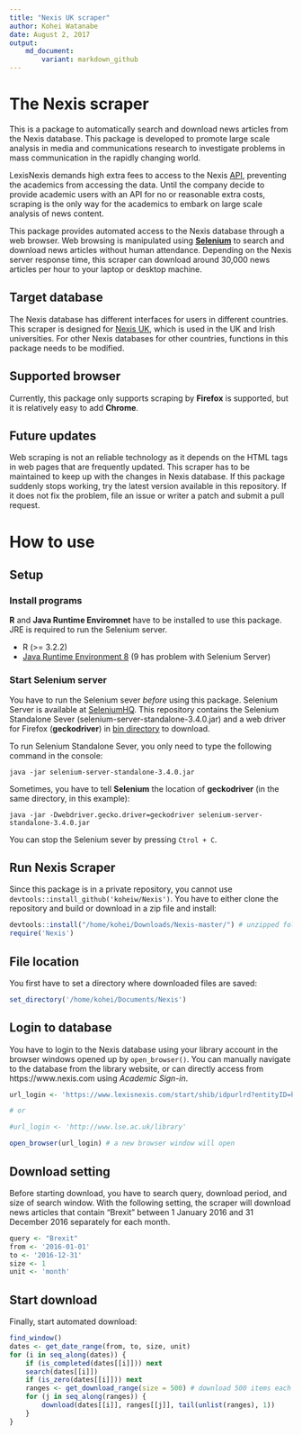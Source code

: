 ```yaml
---
title: "Nexis UK scraper"
author: Kohei Watanabe
date: August 2, 2017
output: 
    md_document:
        variant: markdown_github
---
```


# The Nexis scraper

This is a package to automatically search and download news articles from the Nexis database. This package is developed to promote large scale analysis in media and communications research to investigate problems in mass communication in the  rapidly changing world. 

LexisNexis demands high extra fees to access to the Nexis [API](https://www.lexisnexis.com/webserviceskit/), preventing the academics from accessing the data. Until the company decide to provide academic users with an API for no or reasonable extra costs, scraping is the only way for the academics to embark on large scale analysis of news content.

This package provides automated access to the Nexis database through a web browser. Web browsing is manipulated using [**Selenium**](http://www.seleniumhq.org/) to search and download news articles without human attendance. Depending on the Nexis server response time, this scraper can download around 30,000 news articles per hour to your laptop or desktop machine.

## Target database
The Nexis database has different interfaces for users in different countries. This scraper is designed for [Nexis UK](https://github.com/koheiw/Nexis/blob/master/img/screenshot.png), which is used in the UK and Irish universities. For other Nexis databases for other countries, functions in this package needs to be modified.

## Supported browser
Currently, this package only supports scraping by **Firefox** is supported, but it is relatively easy to add **Chrome**.

## Future updates 
Web scraping is not an reliable technology as it depends on the HTML tags in web pages that are frequently updated. This scraper has to be maintained to keep up with the changes in Nexis database. If this package suddenly stops working, try the latest version available in this repository. If it does not fix the problem, file an issue or writer a patch and submit a pull request.

# How to use

## Setup

### Install programs
**R** and **Java Runtime Enviromnet** have to be installed to use this package. JRE is required to run the Selenium server.

- R (>= 3.2.2)
- [Java Runtime Environment 8](http://www.oracle.com/technetwork/java/javase/downloads/jre8-downloads-2133155.html) (9 has problem with Selenium Server)

### Start Selenium server
You have to run the Selenium sever *before* using this package. Selenium Server is available at [SeleniumHQ](http://www.seleniumhq.org/download/). This repository contains the Selenium Standalone Sever (selenium-server-standalone-3.4.0.jar) and a web driver for Firefox (**geckodriver**) in [bin directory](https://github.com/koheiw/Nexis/tree/master/bin) to download.

To run Selenium Standalone Sever, you only need to type the following command in the console:
```
java -jar selenium-server-standalone-3.4.0.jar
```
Sometimes, you have to tell **Selenium** the location of **geckodriver** (in the same directory, in this example):
```
java -jar -Dwebdriver.gecko.driver=geckodriver selenium-server-standalone-3.4.0.jar
```
You can stop the Selenium sever by pressing `Ctrol + C`.

## Run Nexis Scraper
Since this package is in a private repository, you cannot use `devtools::install_github('koheiw/Nexis')`. You have to either clone the repository and build or download in a zip file and install:

```r
devtools::install("/home/kohei/Downloads/Nexis-master/") # unzipped folder
require('Nexis')
```
## File location
You first have to set a directory where downloaded files are saved:

```r
set_directory('/home/kohei/Documents/Nexis')
```

## Login to database
You have to login to the Nexis database using your library account in the browser windows opened up by `open_browser()`. You can manually navigate to the database from the library website, or can directly access from https://www.nexis.com using *Academic Sign-in*.

```r
url_login <- 'https://www.lexisnexis.com/start/shib/idpurlrd?entityID=https%3A%2F%2Flse.ac.uk%2Fidp&requestUrl=https://www.lexisnexis.com/start/shib/oaAuth?RelayState=fedId=3;appToken=AAA556656083ACCF9BB3B0BEC6FDBB3A'

# or 

#url_login <- 'http://www.lse.ac.uk/library'

open_browser(url_login) # a new browser window will open
```

## Download setting
Before starting download, you have to search query, download period, and size of search window. With the following setting, the scraper will download news articles that contain "Brexit" between 1 January 2016 and 31 December 2016 separately for each month. 

```r

query <- "Brexit"
from <- '2016-01-01'
to <- '2016-12-31'
size <- 1
unit <- 'month'

```

## Start download
Finally, start automated download:
```r
find_window()
dates <- get_date_range(from, to, size, unit)
for (i in seq_along(dates)) {
    if (is_completed(dates[[i]])) next
    search(dates[[i]])
    if (is_zero(dates[[i]])) next
    ranges <- get_download_range(size = 500) # download 500 items each time
    for (j in seq_along(ranges)) {
        download(dates[[i]], ranges[[j]], tail(unlist(ranges), 1))
    }
}

```

